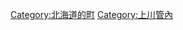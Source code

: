 {{Commonscat|Kamikawa, Hokkaido}}
{{Catmore}}

{{DEFAULTSORT:Kamikawa}}
[[Category:北海道的町|Category:北海道的町]]
[[Category:上川管內|Category:上川管內]]